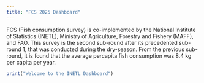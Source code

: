 ```yaml
---
title: "FCS 2025 Dashboard"
---
```


FCS (Fish consumption survey) is co-implemented by the National Institute of Statistics (INETL), Ministry of Agriculture, Forestry and Fishery (MAFF), and FAO. This survey is the second sub-round after its precedented sub-round 1, that was conducted during the dry-season. From the previous sub-round, it is found that the average percapita fish consumption was 8.4 kg per capita per year. 

```r
print("Welcome to the INETL Dashboard")
```

